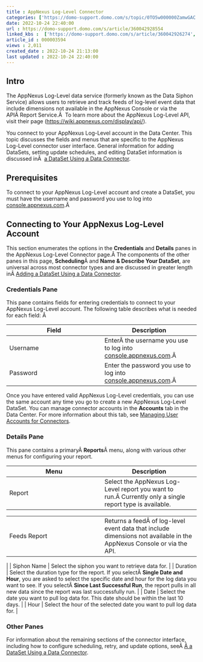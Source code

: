 ```yaml
---
title : AppNexus Log-Level Connector
categories: ['https://domo-support.domo.com/s/topic/0TO5w000000ZamwGAC']
date: 2022-10-24 22:40:00
url : https://domo-support.domo.com/s/article/360042928554
linked_kbs :  ['https://domo-support.domo.com/s/article/360042926274', 'https://domo-support.domo.com/s/knowledge-base', 'https://domo-support.domo.com/s/article/360042925494', 'https://domo-support.domo.com/s/article/360043429953', 'https://domo-support.domo.com/s/article/360042926054', 'https://domo-support.domo.com/s/article/360042928554', 'https://domo-support.domo.com/s/article/360043429933', 'https://domo-support.domo.com/s/article/360043429693', 'https://domo-support.domo.com/s/topic/0TO5w000000ZamwGAC', 'https://domo-support.domo.com/s/article/360043429913']
article_id : 000003594
views : 2,011
created_date : 2022-10-24 21:13:00
last updated : 2022-10-24 22:40:00
---
```




Intro
-----


The AppNexus Log-Level data service (formerly known as the Data Siphon Service) allows users to retrieve and track feeds of log-level event data that include dimensions not available in the AppNexus Console or via the APIÂ Report Service.Â  To learn more about the AppNexus Log-Level API, visit their page (<https://wiki.appnexus.com/display/api/>).


You connect to your AppNexus Log-Level account in the Data Center. This topic discusses the fields and menus that are specific to the AppNexus Log-Level connector user interface. General information for adding DataSets, setting update schedules, and editing DataSet information is discussed inÂ  [a DataSet Using a Data Connector](..\adding_a_dataset_using_a_connector\index.html "Adding a DataSet Using a Data Connector").


Prerequisites
-------------


To connect to your AppNexus Log-Level account and create a DataSet, you must have the username and password you use to log into [console.appnexus.com](http://console.appnexus.com).Â 


Connecting to Your AppNexus Log-Level Account
---------------------------------------------


This section enumerates the options in the **Credentials** and **Details** panes in the AppNexus Log-Level Connector page.Â The components of the other panes in this page, **Scheduling**Â and **Name & Describe Your DataSet**, are universal across most connector types and are discussed in greater length inÂ [Adding a DataSet Using a Data Connector](..\adding_a_dataset_using_a_connector\index.html "Adding a DataSet Using a Data Connector").


### Credentials Pane


This pane contains fields for entering credentials to connect to your AppNexus Log-Level account. The following table describes what is needed for each field: Â 




| Field | Description |
| --- | --- |
| Username | EnterÂ the username you use to log into [console.appnexus.com](http://console.appnexus.com).Â  |
| Password | Enter the password you use to log into [console.appnexus.com](http://console.appnexus.com).Â  |


Once you have entered valid AppNexus Log-Level credentials, you can use the same account any time you go to create a new AppNexus Log-Level DataSet. You can manage connector accounts in the **Accounts** tab in the Data Center. For more information about this tab, see [Managing User Accounts for Connectors](..\managing_user_accounts_for_connectors\index.html "Managing User Accounts for Connectors").


### Details Pane


This pane contains a primaryÂ **Reports**Â menu, along with various other menus for configuring your report.




| Menu | Description |
| --- | --- |
| Report | Select the AppNexus Log-Level report you want to run.Â Currently only a single report type is available.

|  |  |
| --- | --- |
| Feeds Report | Returns a feedÂ of log-level event data that include dimensions not available in the AppNexus Console or via the API. |

 |
| Siphon Name | Select the siphon you want to retrieve data for. |
| Duration | Select the duration type for the report. If you selectÂ **Single Date and Hour**, you are asked to select the specific date and hour for the log data you want to see. If you selectÂ **Since Last Successful Run**, the report pulls in all new data since the report was last successfully run. |
| Date | Select the date you want to pull log data for. This date should be within the last 10 days. |
| Hour | Select the hour of the selected date you want to pull log data for. |


### Other Panes


For information about the remaining sections of the connector interface, including how to configure scheduling, retry, and update options, seeÂ [Â a DataSet Using a Data Connector](..\adding_a_dataset_using_a_connector\index.html "Adding a DataSet Using a Data Connector").
